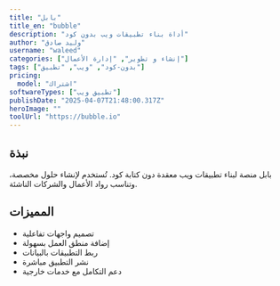 ---
title: "بابل"
title_en: "bubble"
description: "أداة بناء تطبيقات ويب بدون كود"
author: "وليد صادق"
username: "waleed"
categories: ["إنشاء و تطوير", "إدارة الأعمال"]
tags: ["بدون-كود", "ويب", "تطبيق"]
pricing:
  model: "اشتراك"
softwareTypes: ["تطبيق ويب"]
publishDate: "2025-04-07T21:48:00.317Z"
heroImage: ""
toolUrl: "https://bubble.io"
---
## نبذة
بابل منصة لبناء تطبيقات ويب معقدة دون كتابة كود. تُستخدم لإنشاء حلول مخصصة، وتناسب رواد الأعمال والشركات الناشئة.

## المميزات
- تصميم واجهات تفاعلية
- إضافة منطق العمل بسهولة
- ربط التطبيقات بالبيانات
- نشر التطبيق مباشرة
- دعم التكامل مع خدمات خارجية